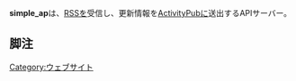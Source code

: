 {{Infobox software
| Name                = simple_ap
<!-- | Image               = [[ファイル:Amaroq.jpg|120px|Amaroq]] -->
| Developer           = wakin
| SourceCode          = https://github.com/wakin-/simple_ap
| Platform            = 
| ProgrammingLanguage = Python
| Launch              = 2018年6月18日<ref>https://biwakodon.com/@wakin/100223912137769244</ref>
<!-- | Kifu                = [https://paypal.me/floofdog PayPal] -->
| License             = [[MITライセンス]]
<!-- | Web                 = [https://github.com/ReticentJohn/Amaroq/blob/master/README.md GitHub Readme] -->
<!-- | Download            = [https://itunes.apple.com/us/app/amaroq-for-mastodon/id1214116200 AppStore] -->
}}'''simple_ap'''は、[[RSS]]を受信し、更新情報を[[ActivityPub]]に送出するAPIサーバー。

==脚注==
<references />

{{DISPLAYTITLE:simple_ap}}
{{DEFAULTSORT:simpleap}}

[[Category:ウェブサイト]]
